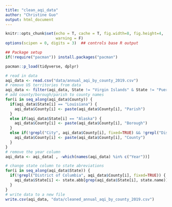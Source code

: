 ```yaml
---
title: "clean_aqi_data"
author: "Christine Guo"
output: html_document
---
```


```r
knitr::opts_chunk$set(echo = T, cache = T, fig.width=8, fig.height=4,
                      warning = F)
options(scipen = 0, digits = 3)  ## controls base R output

## Package setup
if(!require("pacman")) install.packages("pacman")

pacman::p_load(tidyverse, dplyr)
```


```r
# read in data
aqi_data <- read.csv("data/annual_aqi_by_county_2019.csv")
# remove US territories from data
aqi_data <- filter(aqi_data, State != "Virgin Islands" & State != "Puerto Rico" & State != "Country Of Mexico")
# add county/borough/parish to county names 
for(i in seq_along(aqi_data$County)) {
  if(aqi_data$State[i] == "Louisiana") {
    aqi_data$County[i] <- paste(aqi_data$County[i], "Parish")
  }
  else if(aqi_data$State[i] == "Alaska") {
    aqi_data$County[i] <- paste(aqi_data$County[i], "Borough")
  }
  else if(!grepl("City", aqi_data$County[i], fixed=TRUE) && !grepl("District of Columbia", aqi_data$County[i], fixed=TRUE)){
    aqi_data$County[i] <- paste(aqi_data$County[i], "County")
  }
}
# remove the year column
aqi_data <- aqi_data[ , -which(names(aqi_data) %in% c("Year"))]

# change state column to state abreviations
for(i in seq_along(aqi_data$State)) {
  if(!grepl("District of Columbia", aqi_data$County[i], fixed=TRUE)) {
    aqi_data$State[i] <- state.abb[grep(aqi_data$State[i], state.name)]
  }
}
# write data to a new file 
write.csv(aqi_data, "data/cleaned_annual_aqi_by_county_2019.csv")
```

